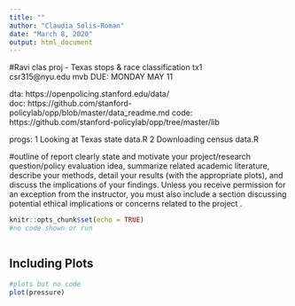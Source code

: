 ```yaml
---
title: ""
author: "Claudia Solis-Roman"
date: "March 8, 2020"
output: html_document
---
```


#Ravi clas proj - Texas stops & race classification 
tx1  
csr315@nyu.edu  mvb
DUE: MONDAY MAY 11

 dta: https://openpolicing.stanford.edu/data/  
 doc: https://github.com/stanford-policylab/opp/blob/master/data_readme.md
 code: https://github.com/stanford-policylab/opp/tree/master/lib

 progs: 
   1 Looking at Texas state data.R
   2 Downloading census data.R

#outline of report
clearly state and motivate your project/research question/policy evaluation idea, 
summarize related academic literature, 
describe your methods, 
detail your results (with the appropriate plots), and 
discuss the implications of your findings. 
Unless you receive permission for an exception from the instructor, you must also include a section discussing potential ethical implications or concerns related to the project .



```r
knitr::opts_chunk$set(echo = TRUE)
#no code shown or run
```

```r

```

## Including Plots

```r
#plots but no code
plot(pressure)
```

